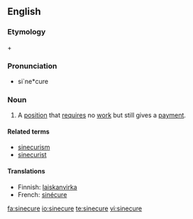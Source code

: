 ==English==
===Etymology===
{{L.}} {{term|sine||without|lang=la}} + {{term|cura|cūra|care|lang=la}}

===Pronunciation===
* si`ne*cure

===Noun===
{{wikipedia}}
{{en-noun}}

# A [[position]] that [[require]]s no [[work]] but still gives a [[payment]].

====Related terms====
* [[sinecurism]]
* [[sinecurist]]

====Translations====
{{trans-top|a position that requires no work but still gives a payment}}
* Finnish: [[laiskanvirka]]
* French: [[sinécure]]
{{trans-mid}}
{{trans-bottom}}

[[fa:sinecure]]
[[io:sinecure]]
[[te:sinecure]]
[[vi:sinecure]]